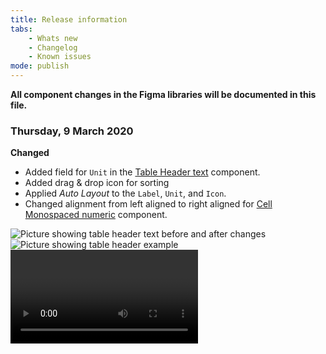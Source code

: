 ```yaml
---
title: Release information
tabs:
    - Whats new
    - Changelog
    - Known issues
mode: publish
---
```


**All component changes in the Figma libraries will be documented in this file.**


### Thursday, 9 March 2020


**Changed**

* Added field for `Unit` in the [Table Header text](https://www.figma.com/file/0bGXR2sCwMVSDNyyzu5BXrO5/UI%E2%80%94User-Interface?node-id=2450%3A1219) component.
* Added drag & drop icon for sorting
* Applied *Auto Layout* to the `Label`, `Unit`, and `Icon`. 
* Changed alignment from left aligned to right aligned for [Cell Monospaced numeric](https://www.figma.com/file/0bGXR2sCwMVSDNyyzu5BXrO5/UI%E2%80%94User-Interface?node-id=2450%3A1603) component.

<Image url="/images/2020/20200309-table header before after 800 px.jpg" alt="Picture showing table header text before and after changes" />

<Image url="images/2020/20200309-table header example 800 px.jpg" alt="Picture showing table header example" />

<Video url="video/2020/20200309-Table header text demo.mp4" alt="Video showing how to drag&drop icons and how to adjust table header component" />


**New**

* Added new state ActiveResting for [Table Cell input](https://www.figma.com/file/0bGXR2sCwMVSDNyyzu5BXrO5/UI%E2%80%94User-Interface?node-id=2450%3A2487) component.

<Image url="images/2020/20200309-table cell input activeresting 800 px.jpg" alt="Picture showing new ActiveResting state for table cell input" />

<Image url="images/2020/20200309-table example active row 800px.jpg" alt="Picture showing example for active row, using ActiveResting state" />

### Thursday, 27 February 2020


**New**

* Added [Buttons toggle](https://www.figma.com/file/0bGXR2sCwMVSDNyyzu5BXrO5/UI%E2%80%94User-Interface?node-id=27%3A3) component to Figma.



### Wednesday, 19 February 2020


**Changed**

* Updated vertical constraints on icons and avatars in the [Chips](https://eds.equinor.com/components/chips/) component from `scale` to `center` to allow reduction of the component height from 48px to 32px. 
* Moved *Listing frame* in **Navigation Drawer/Listing/Desktop** 1px to the right because the previous placement was not aligned to the grid. 
